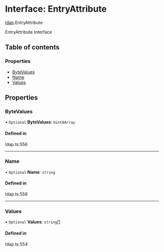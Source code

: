# Interface: EntryAttribute

[ldap](/templates/protocols/javascript/modules/ldap).EntryAttribute

EntryAttribute Interface

## Table of contents

### Properties

- [ByteValues](/templates/protocols/javascript/modules/ldap.EntryAttribute#bytevalues)
- [Name](/templates/protocols/javascript/modules/ldap.EntryAttribute#name)
- [Values](/templates/protocols/javascript/modules/ldap.EntryAttribute#values)

## Properties

### ByteValues

• `Optional` **ByteValues**: `Uint8Array`

#### Defined in

ldap.ts:556

___

### Name

• `Optional` **Name**: `string`

#### Defined in

ldap.ts:558

___

### Values

• `Optional` **Values**: `string`[]

#### Defined in

ldap.ts:554
